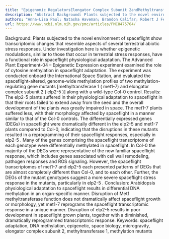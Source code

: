 ```yaml
---
title: "Epigenomic RegulatorsElongator Complex Subunit 2andMethyltransferase 1Differentially Condition the Spaceflight Response in Arabidopsis"
description: "Abstract Background: Plants subjected to the novel environment of spaceflight show transcriptomic changes that resemble aspects of several terrestrial abiotic stress responses. Under investigation her..."
authors: "Anna-Lisa Paul; Natasha Haveman; Brandon Califar; Robert J Ferl"
url: https://www.ncbi.nlm.nih.gov/pmc/articles/PMC8475764/
---
```


Background: Plants subjected to the novel environment of spaceflight show transcriptomic changes that resemble aspects of several terrestrial abiotic stress responses. Under investigation here is whether epigenetic modulations, similar to those that occur in terrestrial stress responses, have a functional role in spaceflight physiological adaptation. The Advanced Plant Experiment-04 – Epigenetic Expression experiment examined the role of cytosine methylation in spaceflight adaptation. The experiment was conducted onboard the International Space Station, and evaluated the spaceflight-altered, genome-wide methylation profiles of two methylation-regulating gene mutants [methyltransferase 1 ( met1-7) and elongator complex subunit 2 ( elp2-5 )] along with a wild-type Col-0 control. Results: The elp2-5 plants suffered in their physiological adaptation to spaceflight in that their roots failed to extend away from the seed and the overall development of the plants was greatly impaired in space. The met1-7 plants suffered less, with their morphology affected by spaceflight in a manner similar to that of the Col-0 controls. The differentially expressed genes (DEGs) in spaceflight were dramatically different in the elp2-5 and met1-7 plants compared to Col-0, indicating that the disruptions in these mutants resulted in a reprogramming of their spaceflight responses, especially in elp2-5 . Many of the genes comprising the spaceflight transcriptome of each genotype were differentially methylated in spaceflight. In Col-0 the majority of the DEGs were representative of the now familiar spaceflight response, which includes genes associated with cell wall remodeling, pathogen responses and ROS signaling. However, the spaceflight transcriptomes of met1-7 and elp2-5 each presented patterns of DEGs that are almost completely different than Col-0, and to each other. Further, the DEGs of the mutant genotypes suggest a more severe spaceflight stress response in the mutants, particularly in elp2-5 . Conclusion: Arabidopsis physiological adaptation to spaceflight results in differential DNA methylation in an organ-specific manner. Disruption of Met1 methyltransferase function does not dramatically affect spaceflight growth or morphology, yet met1-7 reprograms the spaceflight transcriptomic response in a unique manner. Disruption of elp2-5 results in poor development in spaceflight grown plants, together with a diminished, dramatically reprogrammed transcriptomic response. Keywords: spaceflight adaptation, DNA methylation, epigenetic, space biology, microgravity, elongator complex subunit 2, methyltransferase 1, methylation mutants

